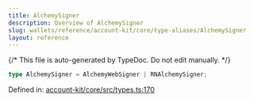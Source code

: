```yaml
---
title: AlchemySigner
description: Overview of AlchemySigner
slug: wallets/reference/account-kit/core/type-aliases/AlchemySigner
layout: reference
---
```


{/* This file is auto-generated by TypeDoc. Do not edit manually. */}

```ts
type AlchemySigner = AlchemyWebSigner | RNAlchemySigner;
```

Defined in: [account-kit/core/src/types.ts:170](https://github.com/alchemyplatform/aa-sdk/blob/dc58c113ff1eeb06d4b3f76c505cbbaad47db8fc/account-kit/core/src/types.ts#L170)
